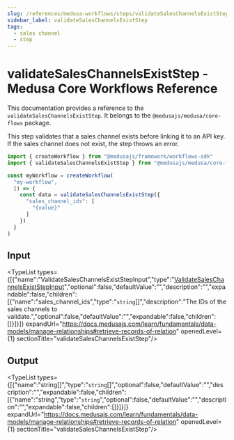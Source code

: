 ```yaml
---
slug: /references/medusa-workflows/steps/validateSalesChannelsExistStep
sidebar_label: validateSalesChannelsExistStep
tags:
  - sales channel
  - step
---
```



# validateSalesChannelsExistStep - Medusa Core Workflows Reference

This documentation provides a reference to the `validateSalesChannelsExistStep`. It belongs to the `@medusajs/medusa/core-flows` package.

This step validates that a sales channel exists before linking it to an API key.
If the sales channel does not exist, the step throws an error.

```ts title="src/workflows/my-workflow.ts"
import { createWorkflow } from "@medusajs/framework/workflows-sdk"
import { validateSalesChannelsExistStep } from "@medusajs/medusa/core-flows"

const myWorkflow = createWorkflow(
  "my-workflow",
  () => {
    const data = validateSalesChannelsExistStep({
      "sales_channel_ids": [
        "{value}"
      ]
    })
  }
)
```
  

## Input

<TypeList types={[{"name":"ValidateSalesChannelsExistStepInput","type":"[ValidateSalesChannelsExistStepInput](../../../../interfaces/core_flows.ValidateSalesChannelsExistStepInput/page.mdx)","optional":false,"defaultValue":"","description":"","expandable":false,"children":[{"name":"sales_channel_ids","type":"`string`[]","description":"The IDs of the sales channels to validate.","optional":false,"defaultValue":"","expandable":false,"children":[]}]}]} expandUrl="https://docs.medusajs.com/learn/fundamentals/data-models/manage-relationships#retrieve-records-of-relation" openedLevel={1} sectionTitle="validateSalesChannelsExistStep"/>

## Output

<TypeList types={[{"name":"string[]","type":"`string`[]","optional":false,"defaultValue":"","description":"","expandable":false,"children":[{"name":"string","type":"`string`","optional":false,"defaultValue":"","description":"","expandable":false,"children":[]}]}]} expandUrl="https://docs.medusajs.com/learn/fundamentals/data-models/manage-relationships#retrieve-records-of-relation" openedLevel={1} sectionTitle="validateSalesChannelsExistStep"/>
